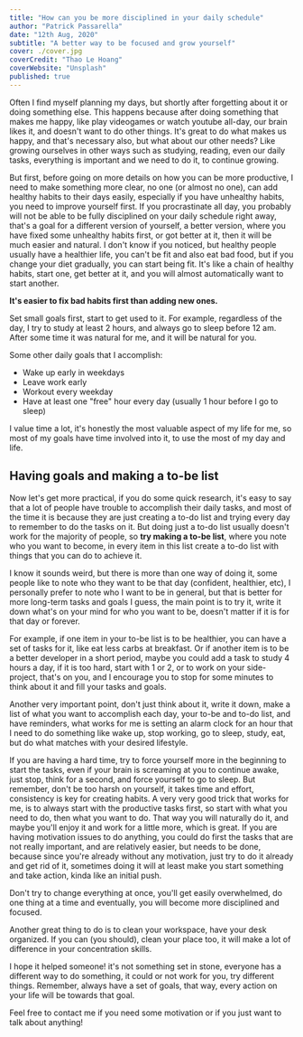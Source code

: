 ```yaml
---
title: "How can you be more disciplined in your daily schedule"
author: "Patrick Passarella"
date: "12th Aug, 2020"
subtitle: "A better way to be focused and grow yourself"
cover: ./cover.jpg
coverCredit: "Thao Le Hoang"
coverWebsite: "Unsplash"
published: true
---
```


Often I find myself planning my days, but shortly after forgetting about it or doing something else. This happens because after doing something that makes me happy, like play videogames or watch youtube all-day, our brain likes it, and doesn't want to do other things. It's great to do what makes us happy, and that's necessary also, but what about our other needs? Like growing ourselves in other ways such as studying, reading, even our daily tasks, everything is important and we need to do it, to continue growing.

But first, before going on more details on how you can be more productive, I need to make something more clear, no one (or almost no one), can add healthy habits to their days easily, especially if you have unhealthy habits, you need to improve yourself first. If you procrastinate all day, you probably will not be able to be fully disciplined on your daily schedule right away, that's a goal for a different version of yourself, a better version, where you have fixed some unhealthy habits first, or got better at it, then it will be much easier and natural. I don't know if you noticed, but healthy people usually have a healthier life, you can't be fit and also eat bad food, but if you change your diet gradually, you can start being fit. It's like a chain of healthy habits, start one, get better at it, and you will almost automatically want to start another.

**It's easier to fix bad habits first than adding new ones.**

Set small goals first, start to get used to it.
For example, regardless of the day, I try to study at least 2 hours, and always go to sleep before 12 am. After some time it was natural for me, and it will be natural for you.

Some other daily goals that I accomplish:

- Wake up early in weekdays
- Leave work early
- Workout every weekday
- Have at least one "free" hour every day (usually 1 hour before I go to sleep)

I value time a lot, it's honestly the most valuable aspect of my life for me, so most of my goals have time involved into it, to use the most of my day and life.

## Having goals and making a to-be list

Now let's get more practical, if you do some quick research, it's easy to say that a lot of people have trouble to accomplish their daily tasks, and most of the time it is because they are just creating a to-do list and trying every day to remember to do the tasks on it. But doing just a to-do list usually doesn't work for the majority of people, so **try making a to-be list**, where you note who you want to become, in every item in this list create a to-do list with things that you can do to achieve it.

I know it sounds weird, but there is more than one way of doing it, some people like to note who they want to be that day (confident, healthier, etc), I personally prefer to note who I want to be in general, but that is better for more long-term tasks and goals I guess, the main point is to try it, write it down what's on your mind for who you want to be, doesn't matter if it is for that day or forever.

For example, if one item in your to-be list is to be healthier, you can have a set of tasks for it, like eat less carbs at breakfast. Or if another item is to be a better developer in a short period, maybe you could add a task to study 4 hours a day, if it is too hard, start with 1 or 2, or to work on your side-project, that's on you, and I encourage you to stop for some minutes to think about it and fill your tasks and goals.

Another very important point, don't just think about it, write it down, make a list of what you want to accomplish each day, your to-be and to-do list, and have reminders, what works for me is setting an alarm clock for an hour that I need to do something like wake up, stop working, go to sleep, study, eat, but do what matches with your desired lifestyle.

If you are having a hard time, try to force yourself more in the beginning to start the tasks, even if your brain is screaming at you to continue awake, just stop, think for a second, and force yourself to go to sleep. But remember, don't be too harsh on yourself, it takes time and effort, consistency is key for creating habits.
A very very good trick that works for me, is to always start with the productive tasks first, so start with what you need to do, then what you want to do. That way you will naturally do it, and maybe you'll enjoy it and work for a little more, which is great. If you are having motivation issues to do anything, you could do first the tasks that are not really important, and are relatively easier, but needs to be done, because since you're already without any motivation, just try to do it already and get rid of it, sometimes doing it will at least make you start something and take action, kinda like an initial push.

Don't try to change everything at once, you'll get easily overwhelmed, do one thing at a time and eventually, you will become more disciplined and focused.

Another great thing to do is to clean your workspace, have your desk organized. If you can (you should), clean your place too, it will make a lot of difference in your concentration skills.

I hope it helped someone! it's not something set in stone, everyone has a different way to do something, it could or 
not work for you, try different things.
Remember, always have a set of goals, that way, every action on your life will be towards that goal.

Feel free to contact me if you need some motivation or if you just want to talk about anything!